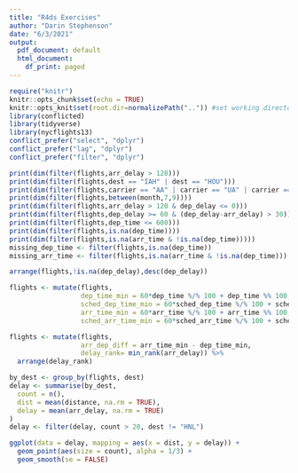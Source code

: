```yaml
---
title: "R4ds Exercises"
author: "Darin Stephenson"
date: "6/3/2021"
output:
  pdf_document: default
  html_document:
    df_print: paged
---
```


```r
require("knitr")
knitr::opts_chunk$set(echo = TRUE)
knitr::opts_knit$set(root.dir=normalizePath("..")) #set working directory to the project directory
library(conflicted)
library(tidyverse)
library(nycflights13)
conflict_prefer("select", "dplyr")
conflict_prefer("lag", "dplyr")
conflict_prefer("filter", "dplyr")
```

```r
print(dim(filter(flights,arr_delay > 120)))
print(dim(filter(flights,dest == "IAH" | dest == "HOU")))
print(dim(filter(flights,carrier == "AA" | carrier == "UA" | carrier == "DL")))
print(dim(filter(flights,between(month,7,9))))
print(dim(filter(flights,arr_delay > 120 & dep_delay <= 0)))
print(dim(filter(flights,dep_delay >= 60 & (dep_delay-arr_delay) > 30)))
print(dim(filter(flights,dep_time <= 600)))
print(dim(filter(flights,is.na(dep_time))))
print(dim(filter(flights,is.na(arr_time & !is.na(dep_time)))))
missing_dep_time <- filter(flights,is.na(dep_time))
missing_arr_time <- filter(flights,is.na(arr_time & !is.na(dep_time)))
```

```r
arrange(flights,!is.na(dep_delay),desc(dep_delay))
```

```r
flights <- mutate(flights,
                  dep_time_min = 60*dep_time %/% 100 + dep_time %% 100,
                  sched_dep_time_min = 60*sched_dep_time %/% 100 + sched_dep_time %% 100,
                  arr_time_min = 60*arr_time %/% 100 + arr_time %% 100,
                  sched_arr_time_min = 60*sched_arr_time %/% 100 + sched_arr_time %% 100)
```


```r
flights <- mutate(flights,
                  arr_dep_diff = arr_time_min - dep_time_min,
                  delay_rank= min_rank(arr_delay)) %>%
  arrange(delay_rank)
```


```r
by_dest <- group_by(flights, dest)
delay <- summarise(by_dest,
  count = n(),
  dist = mean(distance, na.rm = TRUE),
  delay = mean(arr_delay, na.rm = TRUE)
)
delay <- filter(delay, count > 20, dest != "HNL")

ggplot(data = delay, mapping = aes(x = dist, y = delay)) +
  geom_point(aes(size = count), alpha = 1/3) +
  geom_smooth(se = FALSE)
```
